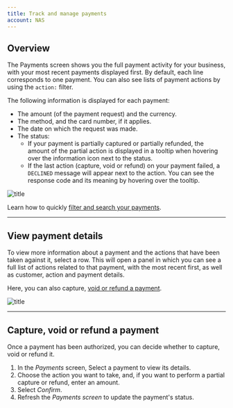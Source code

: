 ```yaml
---
title: Track and manage payments
account: NAS
---
```


## Overview

The Payments screen shows you the full payment activity for your business, with your most recent payments displayed first. By default, each line corresponds to one payment. You can also see lists of payment actions by using the `action:` filter.

The following information is displayed for each payment:

- The amount (of the payment request) and the currency.
- The method, and the card number, if it applies.
- The date on which the request was made.
- The status:
    - If your payment is partially captured or partially refunded, the amount of the partial action is displayed in a tooltip when hovering over the information icon next to the status.
    - If the last action (capture, void or refund) on your payment failed, a `DECLINED` message will appear next to the action. You can see the response code and its meaning by hovering over the tooltip.

![title](/NAS/Dashboard/Track_and_manage_payments/payments_screen.png)

<TipBox>

Learn how to quickly [filter and search your payments](/dashboard/track-and-manage-payments/filter-payments).

</TipBox>

---

## View payment details

To view more information about a payment and the actions that have been taken against it, select a row. This will open a panel in which you can see a full list of actions related to that payment, with the most recent first, as well as customer, action and payment details.

Here, you can also capture, [void or refund a payment](/dashboard/track-and-manage-payments#Trackandmanagepayments-paymentactions).

![title](/NAS/Dashboard/Track_and_manage_payments/payment_details_panel.png)

---

## Capture, void or refund a payment

Once a payment has been authorized, you can decide whether to capture, void or refund it.

1. In the _Payments_ screen, Select a payment to view its details.
2. Choose the action you want to take, and, if you want to perform a partial capture or refund, enter an amount.
3. Select _Confirm_.
4. Refresh the _Payments screen_ to update the payment's status.
